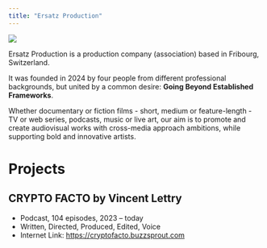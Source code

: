 ```yaml
---
title: "Ersatz Production"
---
```


::: {.image-text-container-reverse}
![](image/index-image.jpeg)

::: {.text}
Ersatz Production is a production company (association) based in Fribourg, Switzerland.

It was founded in 2024 by four people from different professional backgrounds, but united by a common desire: **Going Beyond Established Frameworks**.

Whether documentary or fiction films - short, medium or feature-length - TV or web series, podcasts, music or live art, our aim is to promote and create audiovisual works with cross-media approach ambitions, while supporting bold and innovative artists.
:::
:::

# Projects

## CRYPTO FACTO by Vincent Lettry
- Podcast, 104 episodes, 2023 – today
- Written, Directed, Produced, Edited, Voice
- Internet Link: <https://cryptofacto.buzzsprout.com>


<!-- verification -->

<a rel="me" style="display:none" href="https://github.com/ersatz-production">Hidden link used to verify my account on GitHub</a>
